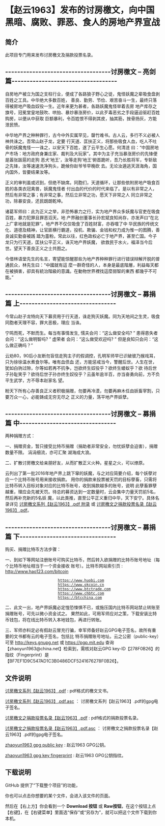 = 【赵云1963】发布的讨房檄文，向中国黑暗、腐败、罪恶、食人的房地产界宣战 =
  
  
== 简介 ==

此项目专门用来发布讨房檄文及捐款投票名录。
  
  

== -----------------------------------讨房檄文 – 亮剑篇----------------------------------- ==

自房地产被立为国之支柱行业，便成了各路狼子野心之徒，鬼怪妖魔之辈吸食盘剥百姓之工具。中华绝大多数百姓，
善良、勤劳、节俭、艰苦奋斗一生，最终只落得被房地产吸血奴役一生。近年来更为甚者，各路妖魔鬼怪举着去房
地产库存之旗号，冠冕堂皇地鼓吹、哄抬、暴炒暴涨房价，以此歹毒恶劣之手段逼迫驱赶百姓购房，以便从中获取
巨额暴利，令百姓恨不得剥其皮，抽其筋，挫骨扬灰，方能泄民愤。


中华地产界之种种罪行，古今中外实属罕见，罄竹难书。古人云，多行不义必被人神共诛之。吾常山赵子龙，定要
行天道、匡扶正义，将那些吸食人血，吃人不吐骨的妖魔鬼怪一一诛之，以安天下百姓，遂了云平生心愿。何清涟
曰：“中国房地产市场：地方政府身兼庄家、裁判及大玩家”。其中为主子充当暴涨房价的先锋便是嚣张跋扈的走狗
恶犬‘地王’，汝等走狗‘地王’俯首跪听，吾乃长胜将军，专斩敌之先锋，汝等速速洗净狗头，跪候你赵爷爷早晚砍
去。无论汝遁逃天涯海角，国内国外，皆要结果汝等。


正义的审判虽或迟到，但绝不缺席。同胞们，天道循环，让那些依附房地产吸食百姓的各类衣冠禽兽，妖魔鬼怪者
付出血的代价的时代来临了。是以有非常之人，然后有非常之事；有非常之事，然后立非常之功，愿天下非常之人
同立非常之功，除暴安良，还民朗朗乾坤。


诸葛军师曰：此为正义之举，非恐怖暴力之行，实为地产界众多妖魔与官吏在吸食百姓，暴力犯罪且罪恶滔天。地
产界融创董事长孙宏斌良知尚存，亦发声曰“在北上广拿地就是犯罪”。地产界不仅仅吸食了百姓财富，亦吞噬了中
华民族的传统文化、道德及精神，让官匪横行霸道，投机、欺骗、金钱和权力成为惟一的图腾，善良诚实勤奋被践
踏为齑粉。常此以往，红色政权必亡于地产界，甚至亡国。今子龙只为行天道，匡扶公平正义，诛灭地产界妖魔，
欲救民于水火，福泽当今后世。望天下善良正义之士共图之。


今借林语堂先生的名言，寄望能惊醒那些为地产界种种罪行进行错误辩解开脱的普通民众，林先生曰：“中國就有這
麼一群奇怪的人，本身是最底階層，利益每天都在被損害，卻具有統治階級的意識。在動物世界裡找這麼弱智的東西
都幾乎不可能。”

  
  
== -----------------------------------讨房檄文 – 募捐篇 上-------------------------------- ==

今常山赵子龙特向天下募资用于行天道，诛走狗灭妖魔。同为天地间之生灵，吸食同胞者天理不容，罪大恶极，理应
当诛。

宁鸣而死，不默而生。每当有事情发生, 懦夫会问：“这么做安全吗? ” 患得患失者会问：“这么做明智吗? ” 虚荣者
会问：“这么做受欢迎吗? ” 但是良知只会问：“这么做正确吗？”

云劝80，90后小友断勿盲信走狗主子的假调控，孔明军师早已识破彼乃猴戏耳，只为徐徐温水煮食尔等。唯有血债血
还，方能惩戒当今，警醒后世。人生在世，犹如白驹过隙，尔等如若再不抗争，岂欲终生奴役乎？欲终生蝼蚁乎？欲
待后世子孙耻笑乎？欲待后世子孙亦终生奴役乎？云虽年逾半百，亦当奋勇向前，方不负平生武学，方不辱本赵家名
望。

盼天下所有心存善良正义者积极捐赠，勿要再冷漠，勿要再麻木任由妖畜宰割，只要万众一心，必能铸成无穷无尽之
正义的力量，荡平地产界妖孽。
        
        
== -----------------------------------讨房檄文 – 募捐篇 中-------------------------------- ==
两种捐赠方式：

一、捐赠资金，暂只接受比特币捐赠（捐助者非常安全，勿忧妖孽会迫害），捐赠数量不限。 涓涓细流，亦可汇聚
湖海成大浪。

二、扩散讨房檄文给亲朋好友，从而扩散正义火种。星星之火，可以燎原。

云列出了第一批2016年地产界上跳下窜的妖魔，与之对应简要介绍，每个妖孽对应一个比特币账号用来接收捐款。
用你的捐款来投票被天罚的目标孽畜，只需将比特币转入目标对象对应的比特币账号，收到捐款越多的账号，说明
此孽畜罪孽越重，理应会先被天罚。待总的募资达到一定数量时，云会集中力量天罚前5名，然后再补充新的5名妖
魔，以此类推，直至公平正义重归中华，天下安宁。具体名录详见 [https://github.com/zhaoyun1963/zhaoyun1963/blob/master/%E8%AE%A8%E6%88%BF%E6%AA%84%E6%96%87%E7%B3%BB%E5%88%97%E3%80%90%E8%B5%B5%E4%BA%911963%E3%80%91.pdf 讨房檄文系列【赵云1963】.pdf 附录]
或 [https://github.com/zhaoyun1963/zhaoyun1963/blob/master/%E8%AE%A8%E6%88%BF%E6%AA%84%E6%96%87%E4%B9%8B%E6%8D%90%E6%AC%BE%E6%8A%95%E7%A5%A8%E5%90%8D%E5%BD%95%E3%80%90%E8%B5%B5%E4%BA%911963%E3%80%91.pdf 讨房檄文之捐款投票名录【赵云1963】.pdf]。
        
        
== -----------------------------------讨房檄文 – 募捐篇 下-------------------------------- ==
购买、捐赠比特币方法步骤：

一、到如下等网站注册账号可购买比特币，然后转入欲捐赠的比特币账号地址（每个比特币地址相当于一个资金接收
账号）。比特币网站索引页 : http://www.hao123.com/bitcoin

                         https://www.huobi.com
                         https://www.okcoin.cn
                         https://www.btctrade.com
                         https://www.chbtc.com
                         https://btcchina.com

二、此文一出，地产界妖魔必定惶恐悚惧不已，或施压国内比特币网站禁止转账至捐赠账号，可先以微小资金试之。
果然如此，可用军师应对之策，下载安装比特币钱包，将在线比特币转入本地钱包，再进行转账。

三、军师亦料定必有假赵云冒充行骗，幸军师备好赵云GPG电子签名，故所有重要的文书都有云的电子签名，包括比
特币捐赠账号地址。云之公密（public-key）可至 http://keys.gnupg.net 或 https://pgp.mit.edu 
查询【zhaoyun1963@china.net】检索到，需核对赵云GPG key-ID【278F0B26】的指纹（Fingerprint）是
【BF7EF1D9C547AD1C3B0486DCF5241676278F0B26】。
        

  
  
== 文件说明 ==

[https://github.com/zhaoyun1963/zhaoyun1963/blob/master/%E8%AE%A8%E6%88%BF%E6%AA%84%E6%96%87%E7%B3%BB%E5%88%97%E3%80%90%E8%B5%B5%E4%BA%911963%E3%80%91.pdf 讨房檄文系列【赵云1963】.pdf] : pdf格式的檄文文书。

[https://github.com/zhaoyun1963/zhaoyun1963/blob/master/%E8%AE%A8%E6%88%BF%E6%AA%84%E6%96%87%E7%B3%BB%E5%88%97%E3%80%90%E8%B5%B5%E4%BA%911963%E3%80%91.pdf.asc 讨房檄文系列【赵云1963】.pdf.asc] ： 讨房檄文系列【赵云1963】.pdf的gpg电子签名。

[https://github.com/zhaoyun1963/zhaoyun1963/blob/master/%E8%AE%A8%E6%88%BF%E6%AA%84%E6%96%87%E4%B9%8B%E6%8D%90%E6%AC%BE%E6%8A%95%E7%A5%A8%E5%90%8D%E5%BD%95%E3%80%90%E8%B5%B5%E4%BA%911963%E3%80%91.pdf 讨房檄文之捐款投票名录【赵云1963】.pdf] : pdf格式的捐款投票名录。

[https://github.com/zhaoyun1963/zhaoyun1963/blob/master/%E8%AE%A8%E6%88%BF%E6%AA%84%E6%96%87%E4%B9%8B%E6%8D%90%E6%AC%BE%E6%8A%95%E7%A5%A8%E5%90%8D%E5%BD%95%E3%80%90%E8%B5%B5%E4%BA%911963%E3%80%91.pdf.asc 讨房檄文之捐款投票名录【赵云1963】.pdf.asc] ： 讨房檄文之捐款投票名录【赵云1963】.pdf的gpg电子签名。

[https://github.com/zhaoyun1963/zhaoyun1963/blob/master/zhaoyun1963%20gpg%20public%20key zhaoyun1963 gpg public key] : 赵云1963 GPG公钥。

[https://github.com/zhaoyun1963/zhaoyun1963/blob/master/zhaoyun1963%20gpg%20key%20fingerprint zhaoyun1963 gpg key fingerprint] : 赵云1963 GPG公钥指纹。

  

== 下载说明 ==

GitHub 提供了“下载整个项目”的功能，

你也可以点击你想要的某个文件，会进入该文件的页面。

然后在【右上方】你会看到一个 '''Download 按钮''' 或 ''' Raw按钮'''，在这个按钮上点【右键】，在【右键菜单】里面选“保存”或“另存为”，就可以把这个文件下载到你本机。


